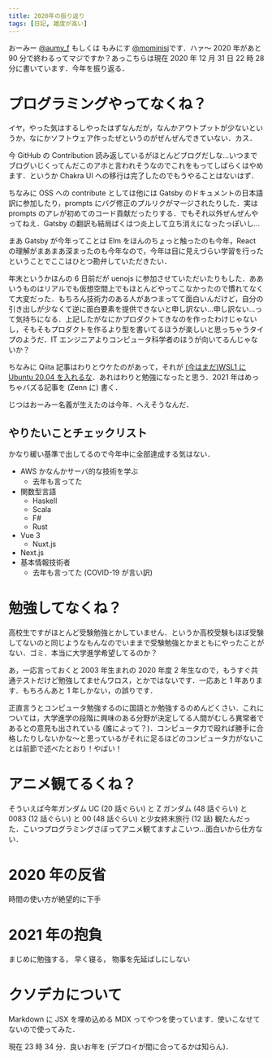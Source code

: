 ```yaml
---
title: 2020年の振り返り
tags: [日記, 雑度が高い]
---
```



おーみー [@aumy_f](https://twitter.com/aumy_f) もしくは もみにす [@mominisj](https://twitter.com/mominisj)です．ハァ～ 2020 年があと 90 分で終わるってマジですか？あっこちらは現在 2020 年 12 月 31 日 22 時 28 分に書いています．今年を振り返る．

# プログラミングやってなくね？

イヤ，やった気はするしやったはずなんだが，なんかアウトプットが少ないというか，なにかソフトウェア作ったぜというのがぜんぜんできていない．カス．

今 GitHub の Contribution 読み返しているがほとんどブログだしな…いつまでブログいじくってんだこのアホと言われそうなのでこれをもってしばらくはやめます．というか Chakra UI への移行は完了したのでもうやることはないはず．

ちなみに OSS への contribute としては他には Gatsby のドキュメントの日本語訳に参加したり，prompts にバグ修正のプルリクがマージされたりした．実は prompts のアレが初めてのコード貢献だったりする．でもそれ以外ぜんぜんやってねえ．Gatsby の翻訳も結局ばくはつ炎上して立ち消えになったっぽいし…

まあ Gatsby が今年ってことは Elm をほんのちょっと触ったのも今年，React の理解がまあまあ深まったのも今年なので，今年は目に見えづらい学習を行ったということでここはひとつ勘弁していただきたい．

年末というかほんの 6 日前だが uenojs に参加させていただいたりもした．ああいうものはリアルでも仮想空間上でもほとんどやってこなかったので慣れてなくて大変だった．もちろん技術力のある人があつまってて面白いんだけど，自分の引き出しが少なくて逆に面白要素を提供できないと申し訳ない…申し訳ない…って気持ちになる．上記したがなにかプロダクトてきなのを作ったわけじゃないし，そもそもプロダクトを作るより型を書いてるほうが楽しいと思っちゃうタイプのようだ．IT エンジニアよりコンピュータ科学者のほうが向いてるんじゃないか？

ちなみに Qiita 記事はわりとウケたのがあって，それが [(今はまだ)WSL1 に Ubuntu 20.04 を入れるな](https://qiita.com/AumyF/items/eaf42dd3345a2285ff9e)．あれはわりと勉強になったと思う．2021 年はめっちゃバズる記事を (Zenn に) 書く．

じつはおーみー名義が生えたのは今年．へえそうなんだ．

## やりたいことチェックリスト

かなり緩い基準で出してるので今年中に全部達成する気はない．

- AWS かなんかサーバ的な技術を学ぶ
  - 去年も言ってた
- 関数型言語
  - Haskell
  - Scala
  - F#
  - Rust
- Vue 3
  - Nuxt.js
- Next.js
- 基本情報技術者
  - 去年も言ってた (COVID-19 が言い訳)

# 勉強してなくね？

高校生ですがほとんど受験勉強とかしていません．というか高校受験もほぼ受験してないのと同じようなもんなのでいままで受験勉強とかまともにやったことがない．ゴミ．本当に大学進学希望してるのか？

あ，一応言っておくと 2003 年生まれの 2020 年度 2 年生なので，もうすぐ共通テストだけど勉強してませんワロス，とかではないです．一応あと 1 年あります．もちろんあと 1 年しかない，の誤りです．

正直言うとコンピュータ勉強するのに国語とか勉強するのめんどくさい．これについては，大学進学の段階に興味のある分野が決定してる人間がむしろ異常者であるとの意見も出されている (誰によって？)．コンピュータ力で殴れば勝手に合格したりしないかな～と思っているがそれに足るほどのコンピュータ力がないことは前節で述べたとおり！やばい！

# アニメ観てるくね？

そういえば今年ガンダム UC (20 話ぐらい) と Ζ ガンダム (48 話ぐらい) と 0083 (12 話ぐらい) と 00 (48 話ぐらい) と少女終末旅行 (12 話) 観たんだった．こいつプログラミングさぼってアニメ観てますよこいつ…面白いから仕方ない．

# 2020 年の反省

<Text fontSize="4em" fontWeight="900">
  時間の使い方が絶望的に下手
</Text>

# 2021 年の抱負

<Text fontSize="4em" fontWeight="900">
  まじめに勉強する， 早く寝る，
</Text>

<Text fontSize="4em" fontWeight="900" color="red.400">
  物事を先延ばしにしない
</Text>

# クソデカについて

Markdown に JSX を埋め込める MDX ってやつを使っています．使いこなせてないので使ってみた．

現在 23 時 34 分．良いお年を (デプロイが間に合ってるかは知らん)．
